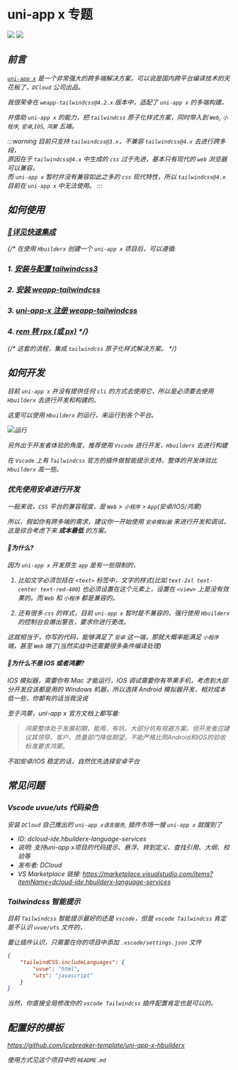 # uni-app x 专题


<div className='flex items-center'>

<img className='h-20' src={TailwindcssLogo} />

<i className='iconify mdi--link dark:text-gray-200 text-4xl mr-4' />

<img className='h-20' src="/img/uni-app-x-logo.ico" />

</div>

## 前言

[`uni-app x`](https://doc.dcloud.net.cn/uni-app-x/) 是一个非常强大的跨多端解决方案，可以说是国内跨平台编译技术的天花板了，`DCloud` 公司出品。

我很荣幸在 `weapp-tailwindcss@4.2.x` 版本中，适配了 `uni-app x` 的多端构建。

并借助 `uni-app x` 的能力，把 `tailwindcss` 原子化样式方案，同时带入到 `Web`, `小程序`, `安卓`,`IOS`, `鸿蒙` 五端。

:::warning
目前只支持 `tailwindcss@3.x`，不兼容 `tailwindcss@4.x` 去进行跨多段，  
原因在于 `tailwindcss@4.x` 中生成的 `css` 过于先进，基本只有现代的 `web` 浏览器可以兼容，  
而 `uni-app x` 暂时并没有兼容如此之多的 `css` 现代特性，所以 `tailwindcss@4.x` 目前在 `uni-app x` 中无法使用。
:::

## 如何使用

### [🚀详见快速集成](/docs/uni-app-x/install)

{/* 在使用 `Hbuilderx` 创建一个 `uni-app x` 项目后，可以遵循:

### 1. [安装与配置 tailwindcss3](/docs/quick-start/install)
### 2. [安装 weapp-tailwindcss](/docs/quick-start/this-plugin)
### 3. [uni-app-x 注册 weapp-tailwindcss](/docs/quick-start/frameworks/uni-app-x)
### 4. [rem 转 rpx (或 px)](/docs/quick-start/rem2rpx) */}

{/* 这套的流程，集成 `tailwindcss` 原子化样式解决方案。 */}

## 如何开发

目前 `uni-app x` 并没有提供任何 `cli` 的方式去使用它，所以是必须要去使用 `Hbuilderx` 去进行开发和构建的。

这里可以使用 `Hbuilderx` 的运行，来运行到各个平台。


<img className='h-60' src={run} alt="运行" />

另外出于开发者体验的角度，推荐使用 `Vscode` 进行开发，`Hbuilderx` 去进行构建

在 `Vscode` 上有 `Tailwindcss` 官方的插件做智能提示支持，整体的开发体验比 `Hbuilderx` 高一些。

### 优先使用安卓进行开发

一般来说，`CSS` 平台的兼容程度，是 `Web` > `小程序` > `App`(安卓/IOS/鸿蒙)

所以，假如你有跨多端的需求，建议你一开始使用 `安卓模拟器` 来进行开发和调试，这是综合考虑下来 **成本最低** 的方案。

#### 🧐为什么?

因为 `uni-app x` 开发原生 `app` 是有一些限制的，

1. 比如文字必须包括在 `<text>` 标签中，文字的样式(比如 `text-2xl text-center text-red-400`) 也必须设置在这个元素上，设置在 `<view>` 上是没有效果的。而 `Web` 和 `小程序` 都是兼容的。

2. 还有很多 `css` 的样式，目前 `uni-app x` 暂时是不兼容的，强行使用 `Hbuilderx` 的控制台会爆出警告，要求你进行更改。

这就相当于，你写的代码，能够满足了 `安卓` 这一端，那就大概率能满足 `小程序` 端，甚至 `Web` 端了(当然实战中还需要很多条件编译处理)

#### 🧐为什么不是 IOS 或者鸿蒙? 

IOS 模拟器，需要你有 Mac 才能运行，IOS 调试需要你有苹果手机，考虑到大部分开发应该都是用的 Windows 机器，所以选择 Android 模拟器开发，相对成本低一些，你都有的话当我没说

至于鸿蒙，uni-app x 官方文档上都写着:

> 鸿蒙整体处于发展初期，能用，有坑，大部分坑有规避方案。但开发者应建议其领导、客户、质量部门降低期望，不能严格比照Android和iOS的验收标准要求鸿蒙。

不如安卓/IOS 稳定的话，自然优先选择安卓平台

## 常见问题

### Vscode uvue/uts 代码染色

安装 `DCloud` 自己推出的 `uni-app x语言服务`, 插件市场一搜 `uni-app x` 就搜到了
- ID: dcloud-ide.hbuilderx-language-services
- 说明: 支持uni-app x项目的代码提示、悬浮、转到定义、查找引用、大纲、校验等
- 发布者: DCloud
- VS Marketplace 链接: https://marketplace.visualstudio.com/items?itemName=dcloud-ide.hbuilderx-language-services

### Tailwindcss 智能提示

目前 `Tailwindcss` 智能提示最好的还是 `vscode`，但是 `vscode Tailwindcss` 肯定是不认识 `uvue/uts` 文件的，

要让插件认识，只需要在你的项目中添加 `.vscode/settings.json` 文件

```json
{
    "tailwindCSS.includeLanguages": {
        "uvue": "html",
        "uts": "javascript"
    }
}
```

当然，你直接全局修改你的 `vscode Tailwindcss` 插件配置肯定也是可以的。

## 配置好的模板

https://github.com/icebreaker-template/uni-app-x-hbuilderx

使用方式见这个项目中的 `README.md`